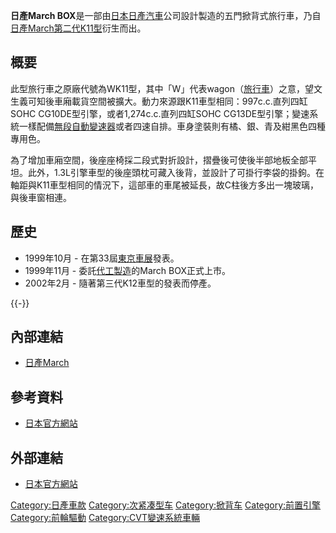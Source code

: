 {{Infobox Automobile
|name          = 日產March BOX
|aka           = 
|image         = [[File:Nissan_March_Box_005.JPG|230px]]<br />[[File:Nissan_March_Box_001.JPG|230px]]
|manufacturer  = {{link-ja|高田工業|高田工業}}（[[日產汽車|日產汽車]]委託）
|predecessor   = 
|successor     = 
|class         = 小型車
|production    = 1999年-2002年
|layout        = [[前置前驅|FF]]
|transmission  = NCVT無段變速、四速自動排檔
|engine        = 997c.c.直列四缸SOHC CG10DE型引擎、1,274c.c.直列四缸SOHC CG13DE型引擎 
|assembly      = 
|body_style    = 五門掀背式旅行車
|wheelbase     = 2,360mm
|length        = 3,980mm
|width         = 1,585mm
|height        = 1,450mm
|weight        = 920kg-960kg
|fuel_capacity = 
|related       = [[日產March|日產March]]
|similar       =
|designer      = 
}}

'''日產March BOX'''是一部由[[日本|日本]][[日產汽車|日產汽車]]公司設計製造的五門掀背式旅行車，乃自[[日產March#第二代：K11型（1992年-2002年）|日產March第二代K11型]]衍生而出。

== 概要 ==
此型旅行車之原廠代號為WK11型，其中「W」代表wagon（[[旅行車|旅行車]]）之意，望文生義可知後車廂載貨空間被擴大。動力來源跟K11車型相同：997c.c.直列四缸SOHC CG10DE型引擎，或者1,274c.c.直列四缸SOHC CG13DE型引擎；變速系統一樣配備[[無段自動變速器|無段自動變速器]]或者四速自排。車身塗裝則有橘、銀、青及紺黑色四種專用色。

為了增加車廂空間，後座座椅採二段式對折設計，摺疊後可使後半部地板全部平坦。此外，1.3L引擎車型的後座頭枕可藏入後背，並設計了可掛行李袋的掛鉤。在軸距與K11車型相同的情況下，這部車的車尾被延長，故C柱後方多出一塊玻璃，與後車窗相連。

== 歷史 ==
* 1999年10月 - 在第33屆[[東京車展|東京車展]]發表。
* 1999年11月 - 委託{{link-ja|高田工業|高田工業}}[[貼牌生產|代工製造]]的March BOX正式上市。
* 2002年2月 - 隨著第三代K12車型的發表而停產。
{{-}}

== 內部連結 ==
* [[日產March|日產March]]

== 參考資料 ==
* {{ja}}[https://web.archive.org/web/20071116160210/http://www.nissan.co.jp/MUSEUM/MARCH/FRIEND/friend.html 日本官方網站]
{{Reflist}}

== 外部連結 ==
* {{ja}}[https://web.archive.org/web/20071116160210/http://www.nissan.co.jp/MUSEUM/MARCH/FRIEND/friend.html 日本官方網站]

[[Category:日產車款|Category:日產車款]]
[[Category:次紧凑型车|Category:次紧凑型车]]
[[Category:掀背车|Category:掀背车]]
[[Category:前置引擎|Category:前置引擎]]
[[Category:前輪驅動|Category:前輪驅動]]
[[Category:CVT變速系統車輛|Category:CVT變速系統車輛]]